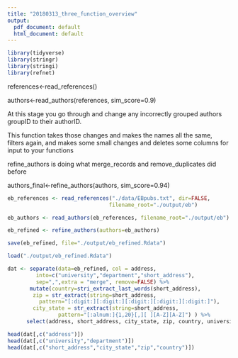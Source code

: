```yaml
---
title: "20180313_three_function_overview"
output:
  pdf_document: default
  html_document: default
---
```


```r
library(tidyverse)
library(stringr)
library(stringi)
library(refnet)
```


references<-read_references()

authors<-read_authors(references, sim_score=0.9)

At this stage you go through and change any incorrectly grouped authors groupID to their authorID.

This function takes those changes and makes the names all the same, filters again, and makes some small changes and deletes some columns for input to your functions

refine_authors is doing what merge_records and remove_duplicates did before 

authors_final<-refine_authors(authors, sim_score=0.94)

```r
eb_references <- read_references("./data/EBpubs.txt", dir=FALSE, 
                                filename_root="./output/eb")

eb_authors <- read_authors(eb_references, filename_root="./output/eb")

eb_refined <- refine_authors(authors=eb_authors)

save(eb_refined, file="./output/eb_refined.Rdata")
```

```r
load("./output/eb_refined.Rdata")

dat <- separate(data=eb_refined, col = address, 
         into=c("university","department","short_address"),
         sep=",",extra = "merge", remove=FALSE) %>%
       mutate(country=stri_extract_last_words(short_address),
        zip = str_extract(string=short_address, 
          pattern="[:digit:][:digit:][:digit:][:digit:][:digit:]"),
        city_state = str_extract(string=short_address,
                pattern="[:alnum:]{1,20}[,][ ][A-Z][A-Z]") ) %>%
      select(address, short_address, city_state, zip, country, university, department)
```

\newpage

```r
head(dat[,c("address")])
head(dat[,c("university","department")])
head(dat[,c("short_address","city_state","zip","country")])
```
